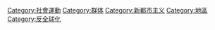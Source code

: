 {{Catmore}}
[[Category:社會運動|Category:社會運動]]
[[Category:群体|Category:群体]]
[[Category:新都市主义|Category:新都市主义]]
[[Category:地區|Category:地區]]
[[Category:反全球化|Category:反全球化]]
